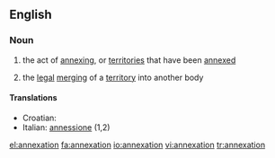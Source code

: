 ==English==

===Noun===
{{wikipedia}}
{{en-noun}}

# the act of [[annexing]], or [[territories]] that have been [[annexed]]
#{{law}} the [[legal]] [[merging]] of a [[territory]] into another body

====Translations====
{{top}}
*Croatian: {{t+|hr|aneksija|f}}
*Italian: [[annessione]] {{f}} (1,2)
{{mid}}

{{bottom}}

[[el:annexation]]
[[fa:annexation]]
[[io:annexation]]
[[vi:annexation]]
[[tr:annexation]]